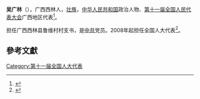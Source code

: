 '''吴广林'''（{{bd|1968年||}}），广西西林人，[[壮族|壮族]]，[[中华人民共和国|中华人民共和国]]政治人物、[[第十一届全国人民代表大会|第十一届全国人民代表大会]]广西地区代表<ref>{{cite web|author=新华网|title=第十一届全国人大代表|url=http://news.xinhuanet.com/ziliao/2008-03/03/content_7708230.htm?node=36628|publisher=新华网|accessdate=2014-01-07|archive-date=2014-01-10|archive-url=https://web.archive.org/web/20140110211415/http://news.xinhuanet.com/ziliao/2008-03/03/content_7708230.htm?node=36628|dead-url=no}}</ref>。

担任广西西林县鲁维村村支书，是[[中共|中共]]党员。2008年起担任全国人大代表<ref>{{cite news|title=全国人大代表信息-吴广林|url=http://210.82.31.1:8084/delegate/viewDelegate.action?dbid=111979|accessdate=2013-04-05|newspaper=全国人大网|archive-url=https://web.archive.org/web/20140522073216/http://www.npc.gov.cn/delegate/viewDelegate.action?dbid=111979|archive-date=2014-05-22|dead-url=yes}}</ref>。

==參考文獻==
{{reflist}}
[[Category:第十一届全国人大代表|Category:第十一届全国人大代表]]
